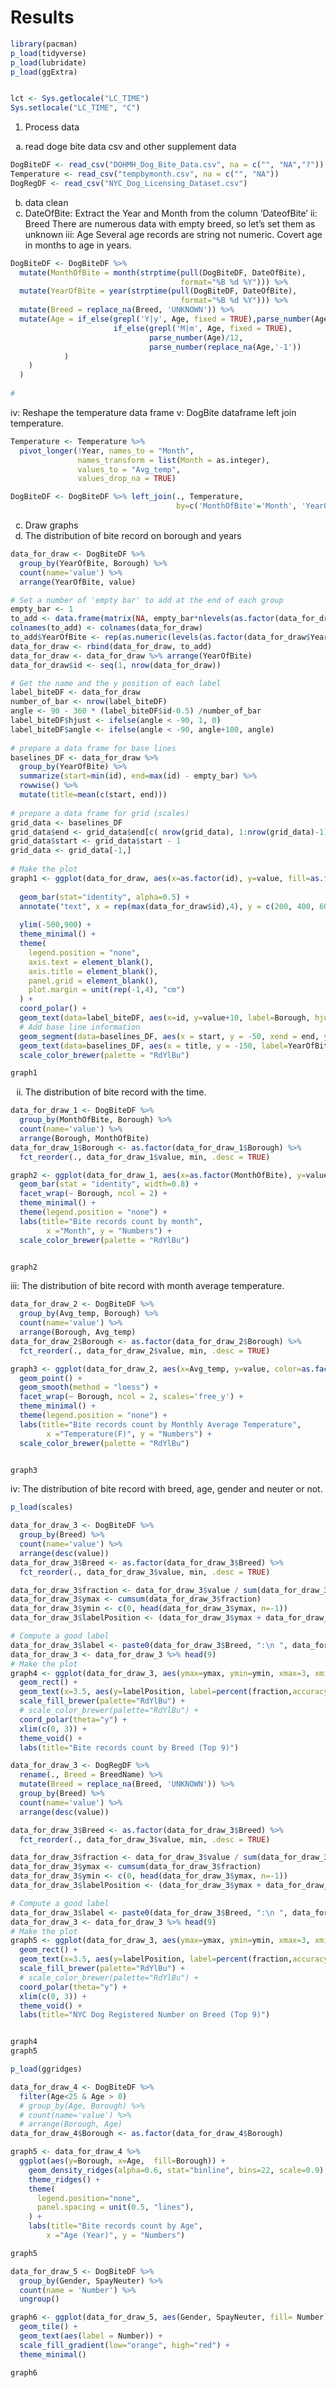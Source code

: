 # Results
```r
library(pacman)
p_load(tidyverse)
p_load(lubridate)
p_load(ggExtra)


lct <- Sys.getlocale("LC_TIME")
Sys.setlocale("LC_TIME", "C")
```

1. Process data
 a. read doge bite data csv and other supplement data

```r
DogBiteDF <- read_csv("DOHMH_Dog_Bite_Data.csv", na = c("", "NA","?"))
Temperature <- read_csv("tempbymonth.csv", na = c("", "NA"))
DogRegDF <- read_csv("NYC_Dog_Licensing_Dataset.csv")
```
 b. data clean
  i. DateOfBite:
    Extract the Year and Month from the column 'DateofBite'
  ii: Breed
    There are numerous data with empty breed, so let's set them as unknown
  iii: Age
    Several age records are string not numeric. Covert age in months to age in years. 
```r
DogBiteDF <- DogBiteDF %>% 
  mutate(MonthOfBite = month(strptime(pull(DogBiteDF, DateOfBite), 
                                      format="%B %d %Y"))) %>% 
  mutate(YearOfBite = year(strptime(pull(DogBiteDF, DateOfBite), 
                                      format="%B %d %Y"))) %>% 
  mutate(Breed = replace_na(Breed, 'UNKNOWN')) %>% 
  mutate(Age = if_else(grepl('Y|y', Age, fixed = TRUE),parse_number(Age),
                       if_else(grepl('M|m', Age, fixed = TRUE), 
                               parse_number(Age)/12, 
                               parse_number(replace_na(Age,'-1'))
            )
    )
  )
  
# 
```
  iv: Reshape the temperature data frame
  v: DogBite dataframe left join temperature.
```r
Temperature <- Temperature %>% 
  pivot_longer(!Year, names_to = "Month", 
               names_transform = list(Month = as.integer),
               values_to = "Avg_temp",
               values_drop_na = TRUE)

DogBiteDF <- DogBiteDF %>% left_join(., Temperature, 
                                     by=c('MonthOfBite'='Month', 'YearOfBite'='Year'), suffix = c("_x", "_y"))
```

 c. Draw graphs
  i. The distribution of bite record on borough and years
```r
data_for_draw <- DogBiteDF %>% 
  group_by(YearOfBite, Borough) %>% 
  count(name='value') %>% 
  arrange(YearOfBite, value)

# Set a number of 'empty bar' to add at the end of each group
empty_bar <- 1
to_add <- data.frame(matrix(NA, empty_bar*nlevels(as.factor(data_for_draw$YearOfBite)), ncol(data_for_draw)))
colnames(to_add) <- colnames(data_for_draw)
to_add$YearOfBite <- rep(as.numeric(levels(as.factor(data_for_draw$YearOfBite))), each=empty_bar)
data_for_draw <- rbind(data_for_draw, to_add)
data_for_draw <- data_for_draw %>% arrange(YearOfBite)
data_for_draw$id <- seq(1, nrow(data_for_draw))

# Get the name and the y position of each label
label_biteDF <- data_for_draw
number_of_bar <- nrow(label_biteDF)
angle <- 90 - 360 * (label_biteDF$id-0.5) /number_of_bar
label_biteDF$hjust <- ifelse(angle < -90, 1, 0)
label_biteDF$angle <- ifelse(angle < -90, angle+180, angle)
 
# prepare a data frame for base lines
baselines_DF <- data_for_draw %>% 
  group_by(YearOfBite) %>% 
  summarize(start=min(id), end=max(id) - empty_bar) %>% 
  rowwise() %>% 
  mutate(title=mean(c(start, end)))
 
# prepare a data frame for grid (scales)
grid_data <- baselines_DF
grid_data$end <- grid_data$end[c( nrow(grid_data), 1:nrow(grid_data)-1)] + 1
grid_data$start <- grid_data$start - 1
grid_data <- grid_data[-1,]
 
# Make the plot
graph1 <- ggplot(data_for_draw, aes(x=as.factor(id), y=value, fill=as.factor(YearOfBite))) +
  
  geom_bar(stat="identity", alpha=0.5) +
  annotate("text", x = rep(max(data_for_draw$id),4), y = c(200, 400, 600, 800), label = c("200", "400", "600", "800") , color="grey", size=2 , angle=0, fontface="bold", vjust=0.5) +
  
  ylim(-500,900) +
  theme_minimal() +
  theme(
    legend.position = "none",
    axis.text = element_blank(),
    axis.title = element_blank(),
    panel.grid = element_blank(),
    plot.margin = unit(rep(-1,4), "cm") 
  ) +
  coord_polar() +
  geom_text(data=label_biteDF, aes(x=id, y=value+10, label=Borough, hjust=hjust), color="black", fontface="bold",alpha=0.6, size=2.5, angle= label_biteDF$angle, inherit.aes = FALSE ) +
  # Add base line information
  geom_segment(data=baselines_DF, aes(x = start, y = -50, xend = end, yend = -51), colour = "black", alpha=0.8, size=0.6 , inherit.aes = FALSE ) +
  geom_text(data=baselines_DF, aes(x = title, y = -150, label=YearOfBite), vjust=1, colour = "black", alpha=0.8, size=2, fontface="bold", inherit.aes = FALSE) +
  scale_color_brewer(palette = "RdYlBu")

graph1 
```
 
 ii. The distribution of bite record with the time.
```r
data_for_draw_1 <- DogBiteDF %>% 
  group_by(MonthOfBite, Borough) %>% 
  count(name='value') %>% 
  arrange(Borough, MonthOfBite)
data_for_draw_1$Borough <- as.factor(data_for_draw_1$Borough) %>% 
  fct_reorder(., data_for_draw_1$value, min, .desc = TRUE)

graph2 <- ggplot(data_for_draw_1, aes(x=as.factor(MonthOfBite), y=value, fill=as.factor(Borough))) +
  geom_bar(stat = "identity", width=0.8) +
  facet_wrap(~ Borough, ncol = 2) +
  theme_minimal() +
  theme(legend.position = "none") +
  labs(title="Bite records count by month",
        x ="Month", y = "Numbers") +
  scale_color_brewer(palette = "RdYlBu")


graph2
```
  
  iii: The distribution of bite record with month average temperature.
```r
data_for_draw_2 <- DogBiteDF %>% 
  group_by(Avg_temp, Borough) %>% 
  count(name='value') %>% 
  arrange(Borough, Avg_temp)
data_for_draw_2$Borough <- as.factor(data_for_draw_2$Borough) %>% 
  fct_reorder(., data_for_draw_2$value, min, .desc = TRUE)

graph3 <- ggplot(data_for_draw_2, aes(x=Avg_temp, y=value, color=as.factor(Borough))) +
  geom_point() +
  geom_smooth(method = "loess") +
  facet_wrap(~ Borough, ncol = 2, scales='free_y') +
  theme_minimal() +
  theme(legend.position = "none") +
  labs(title="Bite records count by Monthly Average Temperature",
        x ="Temperature(F)", y = "Numbers") +
  scale_color_brewer(palette = "RdYlBu")


graph3
```

  iv: The distribution of bite record with breed, age, gender and neuter or not.
```r
p_load(scales)

data_for_draw_3 <- DogBiteDF %>% 
  group_by(Breed) %>% 
  count(name='value') %>% 
  arrange(desc(value))
data_for_draw_3$Breed <- as.factor(data_for_draw_3$Breed) %>%
  fct_reorder(., data_for_draw_3$value, min, .desc = TRUE)

data_for_draw_3$fraction <- data_for_draw_3$value / sum(data_for_draw_3$value)
data_for_draw_3$ymax <- cumsum(data_for_draw_3$fraction)
data_for_draw_3$ymin <- c(0, head(data_for_draw_3$ymax, n=-1))
data_for_draw_3$labelPosition <- (data_for_draw_3$ymax + data_for_draw_3$ymin) / 2

# Compute a good label
data_for_draw_3$label <- paste0(data_for_draw_3$Breed, ":\n ", data_for_draw_3$value)
data_for_draw_3 <- data_for_draw_3 %>% head(9)
# Make the plot
graph4 <- ggplot(data_for_draw_3, aes(ymax=ymax, ymin=ymin, xmax=3, xmin=2, fill=Breed)) +
  geom_rect() +
  geom_text(x=3.5, aes(y=labelPosition, label=percent(fraction,accuracy=0.01)), size=3, inherit.aes = FALSE) + 
  scale_fill_brewer(palette="RdYlBu") +
  # scale_color_brewer(palette="RdYlBu") +
  coord_polar(theta="y") +
  xlim(c(0, 3)) +
  theme_void() +
  labs(title="Bite records count by Breed (Top 9)")

data_for_draw_3 <- DogRegDF %>% 
  rename(., Breed = BreedName) %>%
  mutate(Breed = replace_na(Breed, 'UNKNOWN')) %>% 
  group_by(Breed) %>% 
  count(name='value') %>% 
  arrange(desc(value)) 

data_for_draw_3$Breed <- as.factor(data_for_draw_3$Breed) %>%
  fct_reorder(., data_for_draw_3$value, min, .desc = TRUE)

data_for_draw_3$fraction <- data_for_draw_3$value / sum(data_for_draw_3$value)
data_for_draw_3$ymax <- cumsum(data_for_draw_3$fraction)
data_for_draw_3$ymin <- c(0, head(data_for_draw_3$ymax, n=-1))
data_for_draw_3$labelPosition <- (data_for_draw_3$ymax + data_for_draw_3$ymin) / 2

# Compute a good label
data_for_draw_3$label <- paste0(data_for_draw_3$Breed, ":\n ", data_for_draw_3$value)
data_for_draw_3 <- data_for_draw_3 %>% head(9)
# Make the plot
graph5 <- ggplot(data_for_draw_3, aes(ymax=ymax, ymin=ymin, xmax=3, xmin=2, fill=Breed)) +
  geom_rect() +
  geom_text(x=3.5, aes(y=labelPosition, label=percent(fraction,accuracy=0.01)), size=3, inherit.aes = FALSE) + 
  scale_fill_brewer(palette="RdYlBu") +
  # scale_color_brewer(palette="RdYlBu") +
  coord_polar(theta="y") +
  xlim(c(0, 3)) +
  theme_void() +
  labs(title="NYC Dog Registered Number on Breed (Top 9)")


graph4
graph5
```

```r
p_load(ggridges)

data_for_draw_4 <- DogBiteDF %>% 
  filter(Age<25 & Age > 0) 
  # group_by(Age, Borough) %>% 
  # count(name='value') %>% 
  # arrange(Borough, Age)
data_for_draw_4$Borough <- as.factor(data_for_draw_4$Borough)

graph5 <- data_for_draw_4 %>%
  ggplot(aes(y=Borough, x=Age,  fill=Borough)) +
    geom_density_ridges(alpha=0.6, stat="binline", bins=22, scale=0.9) +
    theme_ridges() +
    theme(
      legend.position="none",
      panel.spacing = unit(0.5, "lines"),
    ) +
    labs(title="Bite records count by Age",
        x ="Age (Year)", y = "Numbers")

graph5

```

```r
data_for_draw_5 <- DogBiteDF %>% 
  group_by(Gender, SpayNeuter) %>% 
  count(name = 'Number') %>% 
  ungroup()

graph6 <- ggplot(data_for_draw_5, aes(Gender, SpayNeuter, fill= Number)) + 
  geom_tile() +
  geom_text(aes(label = Number)) +
  scale_fill_gradient(low="orange", high="red") +
  theme_minimal()

graph6
```